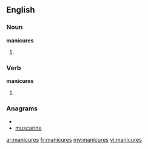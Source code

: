 ==English==

===Noun===
'''manicures'''

# {{plural of|[[manicure]]}}

===Verb===
'''manicures'''

# {{third-person singular of|[[manicure]]}}

===Anagrams===
* {{alphagram|aceimnrsu}}
* [[muscarine#English|muscarine]]

[[ar:manicures]]
[[fr:manicures]]
[[my:manicures]]
[[vi:manicures]]